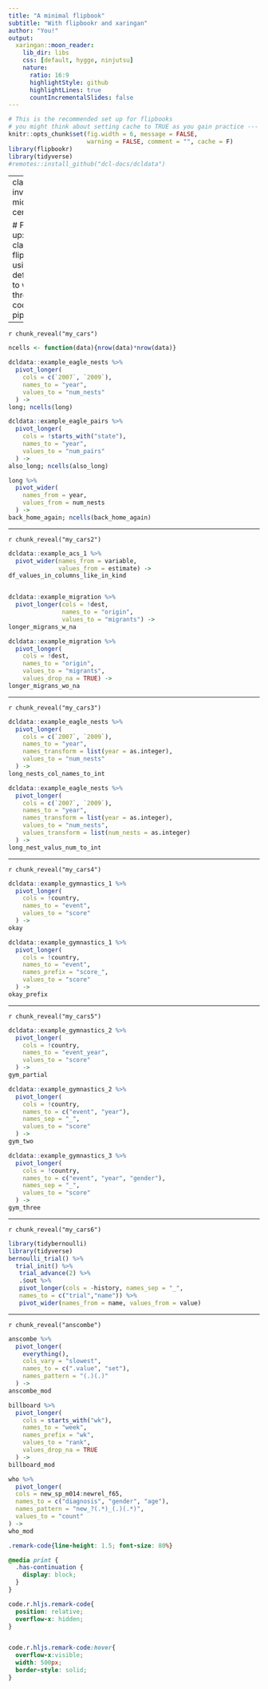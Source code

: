 ```yaml
---
title: "A minimal flipbook"
subtitle: "With flipbookr and xaringan"
author: "You!"
output:
  xaringan::moon_reader:
    lib_dir: libs
    css: [default, hygge, ninjutsu]
    nature:
      ratio: 16:9
      highlightStyle: github
      highlightLines: true
      countIncrementalSlides: false
---
```



```r
# This is the recommended set up for flipbooks
# you might think about setting cache to TRUE as you gain practice --- building flipbooks from scratch can be time consuming
knitr::opts_chunk$set(fig.width = 6, message = FALSE, 
                      warning = FALSE, comment = "", cache = F)
library(flipbookr)
library(tidyverse)
#remotes::install_github("dcl-docs/dcldata")

```





---
class: inverse, middle, center


# First up: classic flipbook, using defaults to walk through code pipeline

---

`r chunk_reveal("my_cars")`

```r
ncells <- function(data){nrow(data)*nrow(data)}

dcldata::example_eagle_nests %>% 
  pivot_longer(
    cols = c(`2007`, `2009`), 
    names_to = "year", 
    values_to = "num_nests"
  ) ->
long; ncells(long)

dcldata::example_eagle_pairs %>% 
  pivot_longer(
    cols = !starts_with("state"), 
    names_to = "year",
    values_to = "num_pairs"
  ) ->
also_long; ncells(also_long)

long %>% 
  pivot_wider(
    names_from = year, 
    values_from = num_nests
  ) ->
back_home_again; ncells(back_home_again)
```


---

`r chunk_reveal("my_cars2")`

```r
dcldata::example_acs_1 %>% 
  pivot_wider(names_from = variable, 
              values_from = estimate) ->
df_values_in_columns_like_in_kind


dcldata::example_migration %>% 
  pivot_longer(cols = !dest, 
               names_to = "origin", 
               values_to = "migrants") ->
longer_migrans_w_na

dcldata::example_migration %>% 
  pivot_longer(
    cols = !dest, 
    names_to = "origin", 
    values_to = "migrants", 
    values_drop_na = TRUE) ->
longer_migrans_wo_na
```

---


`r chunk_reveal("my_cars3")`

```r
dcldata::example_eagle_nests %>% 
  pivot_longer(
    cols = c(`2007`, `2009`), 
    names_to = "year", 
    names_transform = list(year = as.integer),
    values_to = "num_nests"
  ) ->
long_nests_col_names_to_int

dcldata::example_eagle_nests %>% 
  pivot_longer(
    cols = c(`2007`, `2009`), 
    names_to = "year", 
    names_transform = list(year = as.integer),
    values_to = "num_nests",
    values_transform = list(num_nests = as.integer)
  ) ->
long_nest_valus_num_to_int
```

---


`r chunk_reveal("my_cars4")`

```r
dcldata::example_gymnastics_1 %>% 
  pivot_longer(
    cols = !country, 
    names_to = "event", 
    values_to = "score"
  ) ->
okay

dcldata::example_gymnastics_1 %>% 
  pivot_longer(
    cols = !country, 
    names_to = "event", 
    names_prefix = "score_",
    values_to = "score"
  ) ->
okay_prefix
```

---


`r chunk_reveal("my_cars5")`

```r
dcldata::example_gymnastics_2 %>% 
  pivot_longer(
    cols = !country,
    names_to = "event_year",
    values_to = "score"
  ) ->
gym_partial

dcldata::example_gymnastics_2 %>% 
  pivot_longer(
    cols = !country,
    names_to = c("event", "year"),
    names_sep = "_",
    values_to = "score"
  ) ->
gym_two

dcldata::example_gymnastics_3 %>% 
  pivot_longer(
    cols = !country,
    names_to = c("event", "year", "gender"),
    names_sep = "_",
    values_to = "score"
  ) ->
gym_three
```

<!-- adjust font size in this css code chunk, currently 80 -->

---

`r chunk_reveal("my_cars6")`

```r
library(tidybernoulli)
library(tidyverse)
bernoulli_trial() %>% 
  trial_init() %>% 
   trial_advance(2) %>%
   .$out %>%
   pivot_longer(cols = -history, names_sep = "_",
   names_to = c("trial","name")) %>%
   pivot_wider(names_from = name, values_from = value)

```
---

`r chunk_reveal("anscombe")`

```r
anscombe %>%
  pivot_longer(
    everything(),
    cols_vary = "slowest",
    names_to = c(".value", "set"),
    names_pattern = "(.)(.)"
  ) ->
anscombe_mod

billboard %>%
  pivot_longer(
    cols = starts_with("wk"),
    names_to = "week",
    names_prefix = "wk",
    values_to = "rank",
    values_drop_na = TRUE
  ) ->
billboard_mod

who %>% 
  pivot_longer(
  cols = new_sp_m014:newrel_f65,
  names_to = c("diagnosis", "gender", "age"),
  names_pattern = "new_?(.*)_(.)(.*)",
  values_to = "count"
) ->
who_mod


```




```css
.remark-code{line-height: 1.5; font-size: 80%}

@media print {
  .has-continuation {
    display: block;
  }
}

code.r.hljs.remark-code{
  position: relative;
  overflow-x: hidden;
}


code.r.hljs.remark-code:hover{
  overflow-x:visible;
  width: 500px;
  border-style: solid;
}
```


